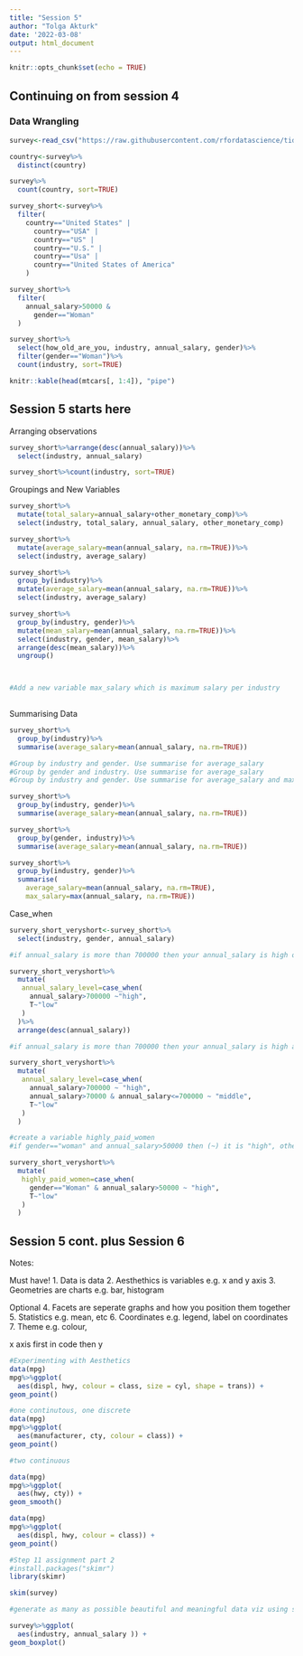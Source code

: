 ```yaml
---
title: "Session 5"
author: "Tolga Akturk"
date: '2022-03-08'
output: html_document
---
```


```r
knitr::opts_chunk$set(echo = TRUE)
```

## Continuing on from session 4 

### Data Wrangling

```r

survey<-read_csv("https://raw.githubusercontent.com/rfordatascience/tidytuesday/master/data/2021/2021-05-18/survey.csv")

country<-survey%>%
  distinct(country)

survey%>%
  count(country, sort=TRUE)

survey_short<-survey%>%
  filter(
    country=="United States" |
      country=="USA" |
      country=="US" |
      country=="U.S." |
      country=="Usa" |
      country=="United States of America"
    )

survey_short%>%
  filter(
    annual_salary>50000 &
      gender=="Woman"
  )

survey_short%>%
  select(how_old_are_you, industry, annual_salary, gender)%>%
  filter(gender=="Woman")%>%
  count(industry, sort=TRUE)

knitr::kable(head(mtcars[, 1:4]), "pipe")

``` 

## Session 5 starts here

Arranging observations

```r

survey_short%>%arrange(desc(annual_salary))%>%
  select(industry, annual_salary)

survey_short%>%count(industry, sort=TRUE)

```


Groupings and New Variables 

```r

survey_short%>%
  mutate(total_salary=annual_salary+other_monetary_comp)%>%
  select(industry, total_salary, annual_salary, other_monetary_comp)

survey_short%>%
  mutate(average_salary=mean(annual_salary, na.rm=TRUE))%>%
  select(industry, average_salary)

survey_short%>%
  group_by(industry)%>%
  mutate(average_salary=mean(annual_salary, na.rm=TRUE))%>%
  select(industry, average_salary)

survey_short%>%
  group_by(industry, gender)%>%
  mutate(mean_salary=mean(annual_salary, na.rm=TRUE))%>%
  select(industry, gender, mean_salary)%>%
  arrange(desc(mean_salary))%>%
  ungroup()



#Add a new variable max_salary which is maximum salary per industry
  
```


Summarising Data

```r

survey_short%>%
  group_by(industry)%>%
  summarise(average_salary=mean(annual_salary, na.rm=TRUE))

#Group by industry and gender. Use summarise for average_salary
#Group by gender and industry. Use summarise for average_salary
#Group by industry and gender. Use summarise for average_salary and max_salary

survey_short%>%
  group_by(industry, gender)%>%
  summarise(average_salary=mean(annual_salary, na.rm=TRUE))

survey_short%>%
  group_by(gender, industry)%>%
  summarise(average_salary=mean(annual_salary, na.rm=TRUE))

survey_short%>%
  group_by(industry, gender)%>%
  summarise(
    average_salary=mean(annual_salary, na.rm=TRUE),
    max_salary=max(annual_salary, na.rm=TRUE))


```

Case_when

```r

survery_short_veryshort<-survey_short%>%
  select(industry, gender, annual_salary)

#if annual_salary is more than 700000 then your annual_salary is high otherwise it is low

survery_short_veryshort%>%
  mutate(
   annual_salary_level=case_when(
     annual_salary>700000 ~"high",
     T~"low"
   )
  )%>%
  arrange(desc(annual_salary))

#if annual_salary is more than 700000 then your annual_salary is high and if your annual_salary is more  than 70000 then your annual_salary is middle otherwise it is low

survery_short_veryshort%>%
  mutate(
   annual_salary_level=case_when(
     annual_salary>700000 ~ "high",
     annual_salary>70000 & annual_salary<=700000 ~ "middle",
     T~"low"
   )
  )

#create a variable highly_paid_women
#if gender=="woman" and annual_salary>50000 then (~) it is "high", otherwise it is low

survery_short_veryshort%>%
  mutate(
   highly_paid_women=case_when(
     gender=="Woman" & annual_salary>50000 ~ "high",
     T~"low"
   )
  )

```


## Session 5 cont. plus Session 6

Notes: 

Must have! 
1. Data is data
2. Aesthethics is variables e.g. x and y axis
3. Geometries are charts e.g. bar, histogram

Optional
4. Facets are seperate graphs and how you position them together
5. Statistics e.g. mean, etc
6. Coordinates e.g. legend, label on coordinates
7. Theme e.g. colour, 

x axis first in code then y


```r

#Experimenting with Aesthetics
data(mpg)
mpg%>%ggplot( 
  aes(displ, hwy, colour = class, size = cyl, shape = trans)) +
geom_point() 

#one continutous, one discrete
data(mpg)
mpg%>%ggplot( 
  aes(manufacturer, cty, colour = class)) +
geom_point() 

#two continuous

data(mpg)
mpg%>%ggplot( 
  aes(hwy, cty)) +
geom_smooth() 

``` 

```r

data(mpg)
mpg%>%ggplot( 
  aes(displ, hwy, colour = class)) +
geom_point() 

```


```r
#Step 11 assignment part 2
#install.packages("skimr")
library(skimr)

skim(survey)

#generate as many as possible beautiful and meaningful data viz using survey datasheet

```

```r

survey%>%ggplot( 
  aes(industry, annual_salary )) +
geom_boxplot() 
  
```

